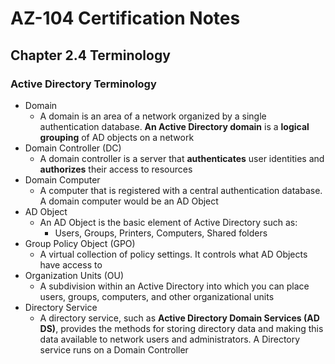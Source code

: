 # AZ-104 Certification Notes
## Chapter 2.4 Terminology

### Active Directory Terminology
* Domain
	* A domain is an area of a network organized by a single authentication database. **An Active Directory domain** is a **logical grouping** of AD objects on a network
* Domain Controller (DC)
	* A domain controller is a server that **authenticates** user identities and **authorizes** their access to resources
* Domain Computer
	* A computer that is registered with a central authentication database. A domain computer would be an AD Object
* AD Object
	* An AD Object is the basic element of Active Directory such as:
		* Users, Groups, Printers, Computers, Shared folders
* Group Policy Object (GPO)
	* A virtual collection of policy settings. It controls what AD Objects have access to
* Organization Units (OU)
	* A subdivision within an Active Directory into which you can place users, groups, computers, and other organizational units
* Directory Service
	* A directory service, such as **Active Directory Domain Services (AD DS)**, provides the methods for storing directory data and making this data available to network users and administrators. A Directory service runs on a Domain Controller